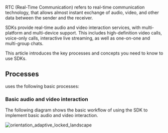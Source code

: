 RTC (Real-Time Communication) refers to real-time communication technology, that allows almost instant exchange of audio, video, and other data between the sender and the receiver.

<Vg k="COMPANY" /> SDKs provide real-time audio and video interaction services, with multi-platform and multi-device support. This includes high-definition video calls, voice-only calls, interactive live streaming, as well as one-on-one and multi-group chats.

This article introduces the key processes and concepts you need to know to use <Vg k="COMPANY" /> SDKs.

## Processes

<Vg k="COMPANY" /> uses the following basic processes:



### Basic audio and video interaction

The following diagram shows the basic workflow of using the <Vg k="COMPANY" /> SDK to implement basic audio and video interaction.

![orientation_adaptive_locked_landscape](/images/common/basic-audio-and-video.svg)

</ProductWrapper>













